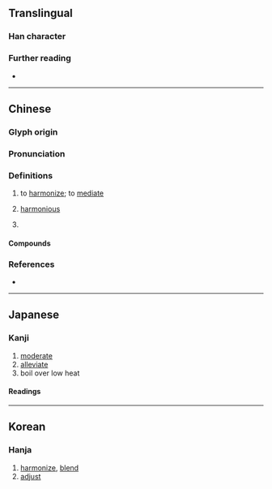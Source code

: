 {{character info}}
==Translingual==

===Han character===
{{Han char|rn=86|rad=火|as=13|sn=17|four=99407|canj=FFE|ids=⿱⿲火言火又}}

===Further reading===
* {{Han ref|kx=0685.120|dkj=19481|dj=1098.040|hdz=10402.120|uh=71EE|ud=29166|bh=C0E8|bd=49384}}

----

==Chinese==
{{zh-forms|alt=夑,爕-ancient,𤏻,𤎬,𤍛}}

===Glyph origin===
{{Han etym}}

===Pronunciation===
{{zh-pron
|m=xiè
|c=sit3,sip3
|mc=y
|oc=y
|cat=a,pn,v
}}

===Definitions===
{{zh-hanzi}}

# {{lb|zh|literary}} to [[harmonize]]; to [[mediate]]
# {{lb|zh|literary}} [[harmonious]]
# {{surname|zh}}

====Compounds====
{{zh-der|燮友|疊燮|燮理陰陽|燮和之任|燮和|貼燮}}

===References===
* {{R:yue:mfccd}}

----

==Japanese==

===Kanji===
{{ja-kanji|grade=|rs=火13}}

# [[moderate]]
# [[alleviate]]
# boil over low heat

====Readings====
{{ja-readings
|goon=しょう<せふ
|kanon=しょう<せふ
|kun=やわ-らげる}}

----

==Korean==

===Hanja===
{{ko-hanja|불꽃|섭}}

# [[harmonize]], [[blend]]
# [[adjust]]